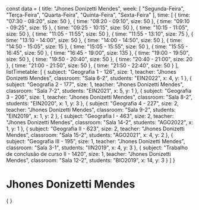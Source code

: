 const data = {
  title: "Jhones Donizetti Mendes",
  week: [
    "Segunda-Feira",
    "Terça-Feira",
    "Quarta-Feira",
    "Quinta-Feira",
    "Sexta-Feira"
  ],
  time: [
    {
      time: "07:30 - 08:20",
      size: 50
    },
    {
      time: "08:20 - 09:10",
      size: 50
    },
    {
      time: "09:10 - 09:25",
      size: 15
    },
    {
      time: "09:25 - 10:15",
      size: 50
    },
    {
      time: "10:15 - 11:05",
      size: 50
    },
    {
      time: "11:05 - 11:55",
      size: 50
    },
    {
      time: "11:55 - 13:10",
      size: 75
    },
    {
      time: "13:10 - 14:00",
      size: 50
    },
    {
      time: "14:00 - 14:50",
      size: 50
    },
    {
      time: "14:50 - 15:05",
      size: 15
    },
    {
      time: "15:05 - 15:55",
      size: 50
    },
    {
      time: "15:55 - 16:45",
      size: 50
    },
    {
      time: "16:45 - 19:00",
      size: 135
    },
    {
      time: "19:00 - 19:50",
      size: 50
    },
    {
      time: "19:50 - 20:40",
      size: 50
    },
    {
      time: "20:40 - 21:00",
      size: 20
    },
    {
      time: "21:00 - 21:50",
      size: 50
    },
    {
      time: "21:50 - 22:40",
      size: 50
    }
  ],
  listTimetable: [
    {
      subject: "Geografia 1 - 126",
      size: 1,
      teacher: "Jhones Donizetti Mendes",
      classroom: "Sala 6-2",
      students: "EIN2022",
      x: 4,
      y: 1
    },
    {
      subject: "Geografia 2 - 177",
      size: 1,
      teacher: "Jhones Donizetti Mendes",
      classroom: "Sala 7-2",
      students: "EIN2021",
      x: 5,
      y: 1
    },
    {
      subject: "Geografia 3 - 206",
      size: 1,
      teacher: "Jhones Donizetti Mendes",
      classroom: "Sala 8-2",
      students: "EIN2020",
      x: 1,
      y: 3
    },
    {
      subject: "Geografia 4 - 227",
      size: 2,
      teacher: "Jhones Donizetti Mendes",
      classroom: "Sala 9-2",
      students: "EIN2019",
      x: 1,
      y: 2
    },
    {
      subject: "Geografia I - 463",
      size: 2,
      teacher: "Jhones Donizetti Mendes",
      classroom: "Sala 14-2",
      students: "AGO2022",
      x: 1,
      y: 1
    },
    {
      subject: "Geografia II - 623",
      size: 2,
      teacher: "Jhones Donizetti Mendes",
      classroom: "Sala 15-2",
      students: "AGO2021",
      x: 4,
      y: 2
    },
    {
      subject: "Geografia III - 195",
      size: 1,
      teacher: "Jhones Donizetti Mendes",
      classroom: "Sala 3-1",
      students: "IIN2019",
      x: 4,
      y: 3
    },
    {
      subject: "Trabalho de conclusão de curso II - 1420",
      size: 1,
      teacher: "Jhones Donizetti Mendes",
      classroom: "Sala 12-2",
      students: "BIO2019",
      x: 14,
      y: 3
    }
  ]
}

# Jhones Donizetti Mendes

<div>
    {
        <Grid
            title={data.title}
            weekDays={data.week}
            time={data.time}
            listClasses={data.listTimetable}
        />
    }
</div>